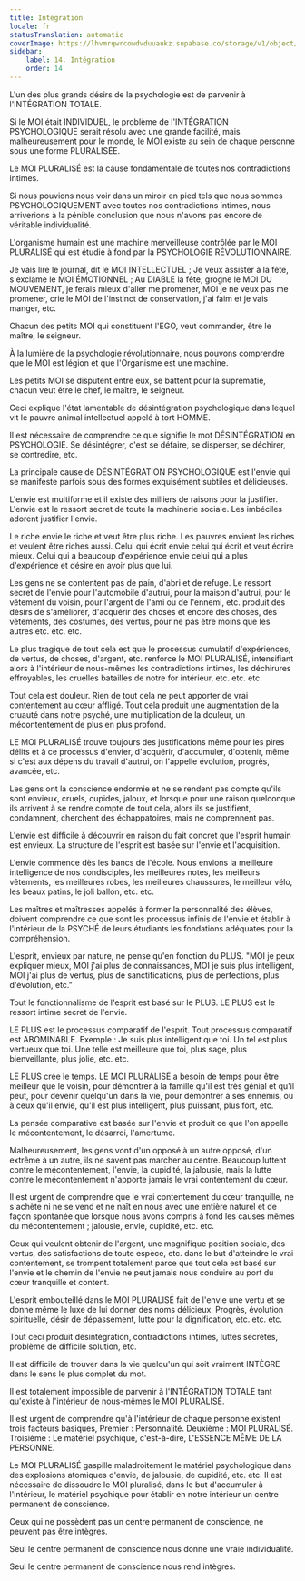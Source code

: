 ```yaml
---
title: Intégration
locale: fr
statusTranslation: automatic
coverImage: https://lhvmrqwrcowdvduuaukz.supabase.co/storage/v1/object/public/strapi-uploads/small_cover-educacion-fundamental.webp-2d51a7828a2b1309555be27f7e2a61a0.webp
sidebar:
    label: 14. Intégration
    order: 14
---
```

L'un des plus grands désirs de la psychologie est de parvenir à l'INTÉGRATION TOTALE.

Si le MOI était INDIVIDUEL, le problème de l'INTÉGRATION PSYCHOLOGIQUE serait résolu avec une grande facilité, mais malheureusement pour le monde, le MOI existe au sein de chaque personne sous une forme PLURALISÉE.

Le MOI PLURALISÉ est la cause fondamentale de toutes nos contradictions intimes.

Si nous pouvions nous voir dans un miroir en pied tels que nous sommes PSYCHOLOGIQUEMENT avec toutes nos contradictions intimes, nous arriverions à la pénible conclusion que nous n'avons pas encore de véritable individualité.

L'organisme humain est une machine merveilleuse contrôlée par le MOI PLURALISÉ qui est étudié à fond par la PSYCHOLOGIE RÉVOLUTIONNAIRE.

Je vais lire le journal, dit le MOI INTELLECTUEL ; Je veux assister à la fête, s'exclame le MOI ÉMOTIONNEL ; Au DIABLE la fête, grogne le MOI DU MOUVEMENT, je ferais mieux d'aller me promener, MOI je ne veux pas me promener, crie le MOI de l'instinct de conservation, j'ai faim et je vais manger, etc.

Chacun des petits MOI qui constituent l'EGO, veut commander, être le maître, le seigneur.

À la lumière de la psychologie révolutionnaire, nous pouvons comprendre que le MOI est légion et que l'Organisme est une machine.

Les petits MOI se disputent entre eux, se battent pour la suprématie, chacun veut être le chef, le maître, le seigneur.

Ceci explique l'état lamentable de désintégration psychologique dans lequel vit le pauvre animal intellectuel appelé à tort HOMME.

Il est nécessaire de comprendre ce que signifie le mot DÉSINTÉGRATION en PSYCHOLOGIE. Se désintégrer, c'est se défaire, se disperser, se déchirer, se contredire, etc.

La principale cause de DÉSINTÉGRATION PSYCHOLOGIQUE est l'envie qui se manifeste parfois sous des formes exquisément subtiles et délicieuses.

L'envie est multiforme et il existe des milliers de raisons pour la justifier. L'envie est le ressort secret de toute la machinerie sociale. Les imbéciles adorent justifier l'envie.

Le riche envie le riche et veut être plus riche. Les pauvres envient les riches et veulent être riches aussi. Celui qui écrit envie celui qui écrit et veut écrire mieux. Celui qui a beaucoup d'expérience envie celui qui a plus d'expérience et désire en avoir plus que lui.

Les gens ne se contentent pas de pain, d'abri et de refuge. Le ressort secret de l'envie pour l'automobile d'autrui, pour la maison d'autrui, pour le vêtement du voisin, pour l'argent de l'ami ou de l'ennemi, etc. produit des désirs de s'améliorer, d'acquérir des choses et encore des choses, des vêtements, des costumes, des vertus, pour ne pas être moins que les autres etc. etc. etc.

Le plus tragique de tout cela est que le processus cumulatif d'expériences, de vertus, de choses, d'argent, etc. renforce le MOI PLURALISÉ, intensifiant alors à l'intérieur de nous-mêmes les contradictions intimes, les déchirures effroyables, les cruelles batailles de notre for intérieur, etc. etc. etc.

Tout cela est douleur. Rien de tout cela ne peut apporter de vrai contentement au cœur affligé. Tout cela produit une augmentation de la cruauté dans notre psyché, une multiplication de la douleur, un mécontentement de plus en plus profond.

LE MOI PLURALISÉ trouve toujours des justifications même pour les pires délits et à ce processus d'envier, d'acquérir, d'accumuler, d'obtenir, même si c'est aux dépens du travail d'autrui, on l'appelle évolution, progrès, avancée, etc.

Les gens ont la conscience endormie et ne se rendent pas compte qu'ils sont envieux, cruels, cupides, jaloux, et lorsque pour une raison quelconque ils arrivent à se rendre compte de tout cela, alors ils se justifient, condamnent, cherchent des échappatoires, mais ne comprennent pas.

L'envie est difficile à découvrir en raison du fait concret que l'esprit humain est envieux. La structure de l'esprit est basée sur l'envie et l'acquisition.

L'envie commence dès les bancs de l'école. Nous envions la meilleure intelligence de nos condisciples, les meilleures notes, les meilleurs vêtements, les meilleures robes, les meilleures chaussures, le meilleur vélo, les beaux patins, le joli ballon, etc. etc.

Les maîtres et maîtresses appelés à former la personnalité des élèves, doivent comprendre ce que sont les processus infinis de l'envie et établir à l'intérieur de la PSYCHÉ de leurs étudiants les fondations adéquates pour la compréhension.

L'esprit, envieux par nature, ne pense qu'en fonction du PLUS. "MOI je peux expliquer mieux, MOI j'ai plus de connaissances, MOI je suis plus intelligent, MOI j'ai plus de vertus, plus de sanctifications, plus de perfections, plus d'évolution, etc."

Tout le fonctionnalisme de l'esprit est basé sur le PLUS. LE PLUS est le ressort intime secret de l'envie.

LE PLUS est le processus comparatif de l'esprit. Tout processus comparatif est ABOMINABLE. Exemple : Je suis plus intelligent que toi. Un tel est plus vertueux que toi. Une telle est meilleure que toi, plus sage, plus bienveillante, plus jolie, etc. etc.

LE PLUS crée le temps. LE MOI PLURALISÉ a besoin de temps pour être meilleur que le voisin, pour démontrer à la famille qu'il est très génial et qu'il peut, pour devenir quelqu'un dans la vie, pour démontrer à ses ennemis, ou à ceux qu'il envie, qu'il est plus intelligent, plus puissant, plus fort, etc.

La pensée comparative est basée sur l'envie et produit ce que l'on appelle le mécontentement, le désarroi, l'amertume.

Malheureusement, les gens vont d'un opposé à un autre opposé, d'un extrême à un autre, ils ne savent pas marcher au centre. Beaucoup luttent contre le mécontentement, l'envie, la cupidité, la jalousie, mais la lutte contre le mécontentement n'apporte jamais le vrai contentement du cœur.

Il est urgent de comprendre que le vrai contentement du cœur tranquille, ne s'achète ni ne se vend et ne naît en nous avec une entière naturel et de façon spontanée que lorsque nous avons compris à fond les causes mêmes du mécontentement ; jalousie, envie, cupidité, etc. etc.

Ceux qui veulent obtenir de l'argent, une magnifique position sociale, des vertus, des satisfactions de toute espèce, etc. dans le but d'atteindre le vrai contentement, se trompent totalement parce que tout cela est basé sur l'envie et le chemin de l'envie ne peut jamais nous conduire au port du cœur tranquille et content.

L'esprit embouteillé dans le MOI PLURALISÉ fait de l'envie une vertu et se donne même le luxe de lui donner des noms délicieux. Progrès, évolution spirituelle, désir de dépassement, lutte pour la dignification, etc. etc. etc.

Tout ceci produit désintégration, contradictions intimes, luttes secrètes, problème de difficile solution, etc.

Il est difficile de trouver dans la vie quelqu'un qui soit vraiment INTÈGRE dans le sens le plus complet du mot.

Il est totalement impossible de parvenir à l'INTÉGRATION TOTALE tant qu'existe à l'intérieur de nous-mêmes le MOI PLURALISÉ.

Il est urgent de comprendre qu'à l'intérieur de chaque personne existent trois facteurs basiques, Premier : Personnalité. Deuxième : MOI PLURALISÉ. Troisième : Le matériel psychique, c'est-à-dire, L'ESSENCE MÊME DE LA PERSONNE.

Le MOI PLURALISÉ gaspille maladroitement le matériel psychologique dans des explosions atomiques d'envie, de jalousie, de cupidité, etc. etc. Il est nécessaire de dissoudre le MOI pluralisé, dans le but d'accumuler à l'intérieur, le matériel psychique pour établir en notre intérieur un centre permanent de conscience.

Ceux qui ne possèdent pas un centre permanent de conscience, ne peuvent pas être intègres.

Seul le centre permanent de conscience nous donne une vraie individualité.

Seul le centre permanent de conscience nous rend intègres.


